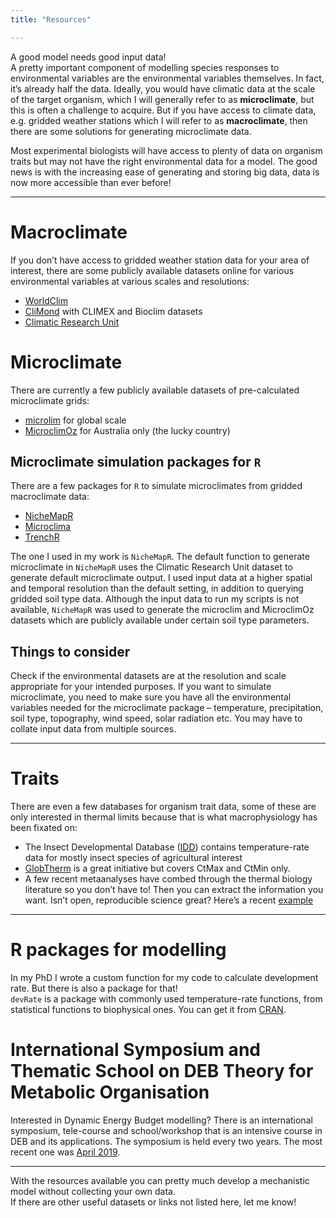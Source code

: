 ---
title: "Resources"

---

A good model needs good input data!  
A pretty important component of modelling species responses to environmental variables are the environmental variables themselves. In fact, it's already half the data. Ideally, you would have climatic data at the scale of the target organism, which I will generally refer to as **microclimate**, but this is often a challenge to acquire. But if you have access to climate data, e.g. gridded weather stations which I will refer to as **macroclimate**, then there are some solutions for generating microclimate data.

Most experimental biologists will have access to plenty of data on organism traits but may not have the right environmental data for a model. The good news is with the increasing ease of generating and storing big data, data is now more accessible than ever before!

***

# Macroclimate
If you don't have access to gridded weather station data for your area of interest, there are some publicly available datasets online for various environmental variables at various scales and resolutions:

* [WorldClim](http://www.worldclim.org/)
* [CliMond](https://www.climond.org/) with CLIMEX and Bioclim datasets 
* [Climatic Research Unit](http://www.cru.uea.ac.uk/)

# Microclimate
There are currently a few publicly available datasets of pre-calculated microclimate grids:

* [microlim](https://www.nature.com/articles/sdata20146) for global scale
* [MicroclimOz](https://knb.ecoinformatics.org/knb/d1/mn/v2/object/knb.92484.39) for Australia only (the lucky country)

## Microclimate simulation packages for `R`
There are a few packages for `R` to simulate microclimates from gridded macroclimate data:

* [NicheMapR](https://github.com/mrke/nichemapr)
* [Microclima](https://besjournals.onlinelibrary.wiley.com/doi/10.1111/2041-210X.13093)
* [TrenchR](https://trenchproject.github.io/tools/TrenchR/)

The one I used in my work is `NicheMapR`. The default function to generate microclimate in `NicheMapR` uses the Climatic Research Unit dataset to generate default microclimate output. I used input data at a higher spatial and temporal resolution than the default setting, in addition to querying gridded soil type data. Although the input data to run my scripts is not available, `NicheMapR` was used to generate the microclim and MicroclimOz datasets which are publicly available under certain soil type parameters. 

## Things to consider
Check if the environmental datasets are at the resolution and scale appropriate for your intended purposes. If you want to simulate microclimate, you need to make sure you have all the environmental variables needed for the microclimate package – temperature, precipitation, soil type, topography, wind speed, solar radiation etc. You may have to collate input data from multiple sources.

***

# Traits
There are even a few databases for organism trait data, some of these are only interested in thermal limits because that is what macrophysiology has been fixated on:

* The Insect Developmental Database ([IDD](https://nucleus.iaea.org/sites/naipc/twd/Lists/News/DispForm.aspx?ID=291&ContentTypeId=0x0100E051773707C04949A2F50750BBDBE134)) contains temperature-rate data for mostly insect species of agricultural interest 
* [GlobTherm](https://datadryad.org/resource/doi:10.5061/dryad.1cv08/7) is a great initiative but covers CtMax and CtMin only.
* A few recent metaanalyses have combed through the thermal biology literature so you don't have to! Then you can extract the information you want. Isn't open, reproducible science great? Here's a recent [example](https://datadryad.org/resource/doi:10.5061/dryad.56s5d84)

***

# R packages for modelling
In my PhD I wrote a custom function for my code to calculate development rate. But there is also a package for that!  
`devRate` is a package with commonly used temperature-rate functions, from statistical functions to biophysical ones. You can get it from [CRAN](https://cran.r-project.org/web/packages/devRate/index.html).

# International Symposium and Thematic School on DEB Theory for Metabolic Organisation
Interested in Dynamic Energy Budget modelling? There is an international symposium, tele-course and school/workshop that is an intensive course in DEB and its applications. The symposium is held every two years. The most recent one was [April 2019](https://deb2019.sciencesconf.org/).

***

With the resources available you can pretty much develop a mechanistic model without collecting your own data.  
If there are other useful datasets or links not listed here, let me know!
